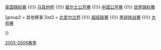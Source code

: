 {{Navbox
|name = 斯诺克赛季05-06
|title = [[2005-2006斯诺克赛季]]

|group1 = [[斯诺克世界排名|积分排名赛]]
|list1 =  [[2005年斯诺克大奖赛|大奖赛]] {{!}} [[2005年英国锦标赛|英国锦标赛]] {{!}} [[2006年马耳他杯|马耳他杯]] {{!}} [[2006年威尔士公开赛|威尔士公开赛]] {{!}} [[2006年斯诺克中国公开赛|中国公开赛]] {{!}} [[2006年斯诺克世界锦标赛|世界锦标赛]] 

|group2 = 其他赛事
|list2 =  [[2005年北爱尔兰杯|北爱尔兰杯]] {{!}} [[2005年斯诺克超级联赛_(2005-06)|超级联赛]] {{!}} [[2005年黑球挑战赛|黑球挑战赛]] {{!}} [[2006年斯诺克大师赛|大师赛]] 

}}<noinclude>
[[Category:斯诺克模板|2005-2006赛季]]


</noinclude>